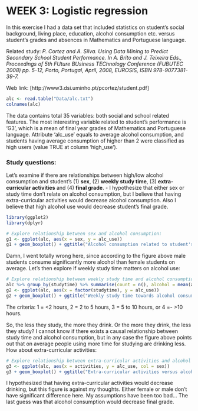 # WEEK 3: Logistic regression

In this exercise I had a data set that included statistics on student's social background, living place, education, alcohol consumption etc. versus student's grades and absences in Mathematics and Portuguese language.

Related study: *P. Cortez and A. Silva. Using Data Mining to Predict Secondary School Student Performance. In A. Brito and J. Teixeira Eds., Proceedings of 5th FUture BUsiness TEChnology Conference (FUBUTEC 2008) pp. 5-12, Porto, Portugal, April, 2008, EUROSIS, ISBN 978-9077381-39-7.*

Web link: [http://www3.dsi.uminho.pt/pcortez/student.pdf]


```r
alc <- read.table("Data/alc.txt")
colnames(alc)
```

The data contains total 35 variables: both social and school related features. The most interesting variable related to student's performance is 'G3', which is a mean of final year grades of Mathematics and Portuguese language. Attribute 'alc_use' equals to average alcohol consumption, and students having average consumption of higher than 2 were classified as high users (value TRUE at column 'high_use').



### Study questions:

Let's examine if there are relationships between high/low alcohol consumption and student's (1) **sex**, (2) **weekly study time**, (3) **extra-curricular activities** and (4) **final grade**.
- I hypothesize that either sex or study time don't relate on alcohol consumption, but I believe that having extra-curricular activities would decrease alcohol consumption. Also I believe that high alcohol use would decrease student's final grade.


```r
library(ggplot2)
library(dplyr)
```

```r
# Explore relationship between sex and alcohol consumption:
g1 <- ggplot(alc, aes(x = sex, y = alc_use))
g1 + geom_boxplot() + ggtitle("Alcohol consumption related to student's sex") + ylab("Alcohol use")
```

Damn, I went totally wrong here, since according to the figure above male students consume significantly more alcohol than female students on average. Let's then explore if weekly study time matters on alcohol use:

```r
# Explore relationship between weekly study time and alcohol consumption:
alc %>% group_by(studytime) %>% summarise(count = n(), alcohol = mean(alc_use))
g2 <- ggplot(alc, aes(x = factor(studytime), y = alc_use))
g2 + geom_boxplot() + ggtitle("Weekly study time towards alcohol consumption") + ylab("Alcohol use") + xlab("Weekly study time")
```

The criteria: 1 = <2 hours, 2 = 2 to 5 hours, 3 = 5 to 10 hours, or 4 =- >10 hours.

So, the less they study, the more they drink. Or the more they drink, the less they study? I cannot know if there exists a causal relationship between study time and alcohol consumption, but in any case the figure above points out that on average people using more time for studying are drinking less. How about extra-curricular activities:

```r
# Explore relationship between extra-curricular activities and alcohol consumption:
g3 <- ggplot(alc, aes(x = activities, y = alc_use, col = sex))
g3 + geom_boxplot() + ggtitle("Extra-curricular activities versus alcohol consumption") + ylab("Alcohol use") + xlab("Extra-curricular activities")
```

I hypothesized that having extra-curricular activities would decrease drinking, but this figure is against my thoughts. Either female or male don't have significant difference here. My assumptions have been too bad... The last guess was that alcohol consumption would decrease final grade.

